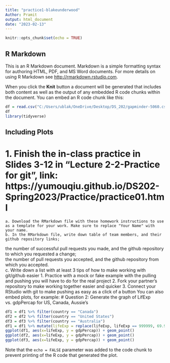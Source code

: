 ---
title: "practice1-blakeunderwood"
Author: Pramit
output: html_document
date: "2023-02-13"
---

```{r setup, include=FALSE}
knitr::opts_chunk$set(echo = TRUE)
```

## R Markdown

This is an R Markdown document. Markdown is a simple formatting syntax for authoring HTML, PDF, and MS Word documents. For more details on using R Markdown see <http://rmarkdown.rstudio.com>.

When you click the **Knit** button a document will be generated that includes both content as well as the output of any embedded R code chunks within the document. You can embed an R code chunk like this:

```{r}
df = read.csv("C:/Users/ublak/OneDrive/Desktop/DS_202/gapminder-5060.csv")
df
library(tidyverse)
```

## Including Plots
# 1. Finish the in-class practice in Slides 3-12 in "Lecture 2-2-Practice for git", link: https://yumouqiu.github.io/DS202-Spring2023/Practice/practice01.html  
    a. Download the RMarkdown file with these homework instructions to use as a template for your work. Make sure to replace "Your Name" with your name.  
    b. In the RMarkdown file, write down table of team members, and their github repository links;   
the number of successful pull requests you made, and the github repository to which you requested a change;  
the number of pull requests you accepted, and the github repository from which you accepted.  
    c. Write down a list with at least 3 tips of how to make working with git/github easier
    1. Practice with a mock or fake example with the pulling and pushing you will have to do for the real project
    2. Fork your partner's repository to make working together easier and quicker
    3. Connect your RStudio with git to make pushing as easy as a click of a button
You can also embed plots, for example:
# Question 2: Generate the graph of LifExp vs. gdpPercap for US, Canada, Aussie's
```{r}
df1 = df1 %>% filter(country == "Canada")
df2 = df2 %>% filter(country == "United States")
df3 = df3 %>% filter(country == "Australia")
df1 = df1 %>% mutate(lifeExp = replace(lifeExp, lifeExp == 999999, 69.96))
ggplot(df1, aes(x=lifeExp, y = gdpPercap)) + geom_point()
ggplot(df2, aes(x=lifeExp, y = gdpPercap)) + geom_point()
ggplot(df3, aes(x=lifeExp, y = gdpPercap)) + geom_point()

```

Note that the `echo = FALSE` parameter was added to the code chunk to prevent printing of the R code that generated the plot.



